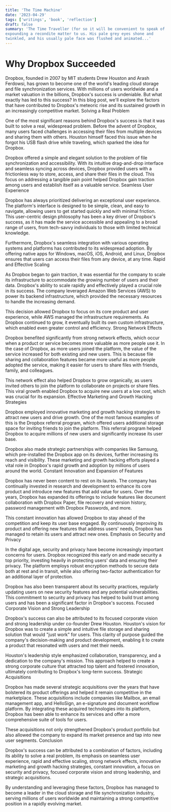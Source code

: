 ```yaml
---
title: 'The Time Machine'
date: '2023-04-29'
tags: ['writings', 'book', 'reflection']
draft: false
summary: 'The Time Traveller (for so it will be convenient to speak of him) was
expounding a recondite matter to us. His pale grey eyes shone and
twinkled, and his usually pale face was flushed and animated...'
---
```


# Why Dropbox Succeeded

Dropbox, founded in 2007 by MIT students Drew Houston and Arash Ferdowsi, has grown to become one of the world's leading cloud storage and file synchronization services. With millions of users worldwide and a market valuation in the billions, Dropbox's success is undeniable. But what exactly has led to this success? In this blog post, we'll explore the factors that have contributed to Dropbox's meteoric rise and its sustained growth in an increasingly competitive market.
Solving a Real Problem

One of the most significant reasons behind Dropbox's success is that it was built to solve a real, widespread problem. Before the advent of Dropbox, many users faced challenges in accessing their files from multiple devices and sharing them with others. Houston himself faced this issue when he forgot his USB flash drive while traveling, which sparked the idea for Dropbox.

Dropbox offered a simple and elegant solution to the problem of file synchronization and accessibility. With its intuitive drag-and-drop interface and seamless syncing across devices, Dropbox provided users with a frictionless way to store, access, and share their files in the cloud. This focus on addressing a tangible pain point helped Dropbox gain traction among users and establish itself as a valuable service.
Seamless User Experience

Dropbox has always prioritized delivering an exceptional user experience. The platform's interface is designed to be simple, clean, and easy to navigate, allowing users to get started quickly and with minimal friction. This user-centric design philosophy has been a key driver of Dropbox's success, as it has made the service accessible and appealing to a broad range of users, from tech-savvy individuals to those with limited technical knowledge.

Furthermore, Dropbox's seamless integration with various operating systems and platforms has contributed to its widespread adoption. By offering native apps for Windows, macOS, iOS, Android, and Linux, Dropbox ensures that users can access their files from any device, at any time.
Rapid and Effective Scaling

As Dropbox began to gain traction, it was essential for the company to scale its infrastructure to accommodate the growing number of users and their data. Dropbox's ability to scale rapidly and effectively played a crucial role in its success. The company leveraged Amazon Web Services (AWS) to power its backend infrastructure, which provided the necessary resources to handle the increasing demand.

This decision allowed Dropbox to focus on its core product and user experience, while AWS managed the infrastructure requirements. As Dropbox continued to grow, it eventually built its own custom infrastructure, which enabled even greater control and efficiency.
Strong Network Effects

Dropbox benefited significantly from strong network effects, which occur when a product or service becomes more valuable as more people use it. In the case of Dropbox, as more users joined the platform, the value of the service increased for both existing and new users. This is because file sharing and collaboration features became more useful as more people adopted the service, making it easier for users to share files with friends, family, and colleagues.

This network effect also helped Dropbox to grow organically, as users invited others to join the platform to collaborate on projects or share files. This viral growth enabled Dropbox to acquire new users at a low cost, which was crucial for its expansion.
Effective Marketing and Growth Hacking Strategies

Dropbox employed innovative marketing and growth hacking strategies to attract new users and drive growth. One of the most famous examples of this is the Dropbox referral program, which offered users additional storage space for inviting friends to join the platform. This referral program helped Dropbox to acquire millions of new users and significantly increase its user base.

Dropbox also made strategic partnerships with companies like Samsung, which pre-installed the Dropbox app on its devices, further increasing its reach and visibility. These marketing and growth hacking efforts played a vital role in Dropbox's rapid growth and adoption by millions of users around the world.
Constant Innovation and Expansion of Features

Dropbox has never been content to rest on its laurels. The company has continually invested in research and development to enhance its core product and introduce new features that add value for users. Over the years, Dropbox has expanded its offerings to include features like document collaboration with Dropbox Paper, file recovery and version history, password management with Dropbox Passwords, and more.

This constant innovation has allowed Dropbox to stay ahead of the competition and keep its user base engaged. By continuously improving its product and offering new features that address users' needs, Dropbox has managed to retain its users and attract new ones.
Emphasis on Security and Privacy

In the digital age, security and privacy have become increasingly important concerns for users. Dropbox recognized this early on and made security a top priority, investing heavily in protecting users' data and ensuring their privacy. The platform employs robust encryption methods to secure data both at rest and in transit, while also offering two-factor authentication for an additional layer of protection.

Dropbox has also been transparent about its security practices, regularly updating users on new security features and any potential vulnerabilities. This commitment to security and privacy has helped to build trust among users and has been a significant factor in Dropbox's success.
Focused Corporate Vision and Strong Leadership

Dropbox's success can also be attributed to its focused corporate vision and strong leadership under co-founder Drew Houston. Houston's vision for Dropbox was to create a simple and intuitive file storage and sharing solution that would "just work" for users. This clarity of purpose guided the company's decision-making and product development, enabling it to create a product that resonated with users and met their needs.

Houston's leadership style emphasized collaboration, transparency, and a dedication to the company's mission. This approach helped to create a strong corporate culture that attracted top talent and fostered innovation, ultimately contributing to Dropbox's long-term success.
Strategic Acquisitions

Dropbox has made several strategic acquisitions over the years that have bolstered its product offerings and helped it remain competitive in the marketplace. These acquisitions include companies like Mailbox, an email management app, and HelloSign, an e-signature and document workflow platform. By integrating these acquired technologies into its platform, Dropbox has been able to enhance its services and offer a more comprehensive suite of tools for users.

These acquisitions not only strengthened Dropbox's product portfolio but also allowed the company to expand its market presence and tap into new user segments.
Conclusion

Dropbox's success can be attributed to a combination of factors, including its ability to solve a real problem, its emphasis on seamless user experience, rapid and effective scaling, strong network effects, innovative marketing and growth hacking strategies, constant innovation, a focus on security and privacy, focused corporate vision and strong leadership, and strategic acquisitions.

By understanding and leveraging these factors, Dropbox has managed to become a leader in the cloud storage and file synchronization industry, serving millions of users worldwide and maintaining a strong competitive position in a rapidly evolving market.
